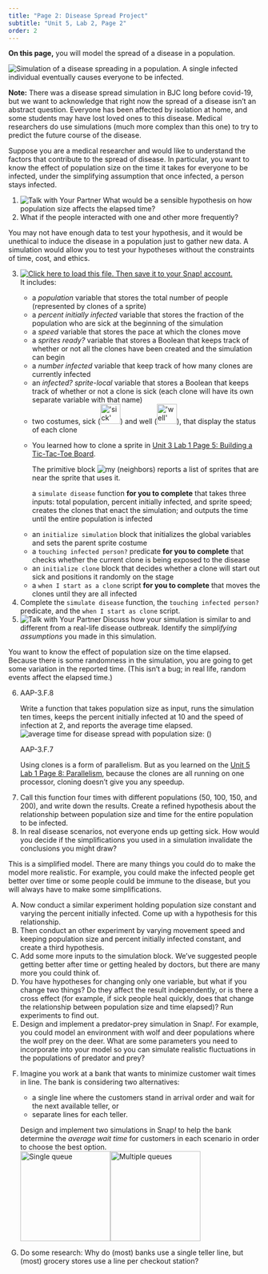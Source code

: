 ```yaml
---
title: "Page 2: Disease Spread Project"
subtitle: "Unit 5, Lab 2, Page 2"
order: 2
---
```




::: learn
**On this page,** you will model the spread of a disease
in a population.

<img title="Simulation of a disease spreading in a population.  A single infected individual eventually causes everyone to be infected." alt="Simulation of a disease spreading in a population.  A single infected individual eventually causes everyone to be infected." class="ms-4" data-gifffer="/img/5-algorithms/img_disease-spread/disease-spread.gif"/>

**Note:** There was a disease spread simulation in BJC
long before covid-19, but we want to acknowledge that right now the
spread of a disease isn't an abstract question. Everyone has been
affected by isolation at home, and some students may have lost loved
ones to this disease. Medical researchers do use simulations (much more
complex than this one) to try to predict the future course of the
disease.
:::

Suppose you are a medical researcher and would like to understand the
factors that contribute to the spread of disease. In particular, you
want to know the effect of population size on the time it takes for
everyone to be infected, under the simplifying assumption that once
infected, a person stays infected.

::: {#first .forYouToDo}
<ol>

<li><img src="/img/icons/talk-with-your-partner.png" title="Talk with Your Partner" alt="Talk with Your Partner" class="float-end"/>
What would be a sensible hypothesis on how population size affects the
elapsed time?</li>

<li>What if the people interacted with one and other more
frequently?</li>

</ol>
:::

You may not have enough data to test your hypothesis, and it would be
unethical to induce the disease in a population just to gather new data.
A simulation would allow you to test your hypotheses without the
constraints of time, cost, and ethics.

::: {#second .forYouToDo}
<ol start="3">

<li>

<a href="/prog/5-algorithms/U5L2-Simulation.xml" class="run"><img src="/img/icons/load-save.png" title="Click here to load this file. Then save it to your Snap! account." alt="Click here to load this file. Then save it to your Snap! account." class="inline"/></a><br />
It includes:

<ul>

<li>a <var>population</var> variable that stores the total number of
people (represented by clones of a sprite)</li>

<li>a <var>percent initially infected</var> variable that stores the
fraction of the population who are sick at the beginning of the
simulation</li>

<li>a <var>speed</var> variable that stores the pace at which the clones
move</li>

<li>a <var>sprites ready?</var> variable that stores a Boolean that
keeps track of whether or not all the clones have been created and the
simulation can begin</li>

<li>a <var>number infected</var> variable that keep track of how many
clones are currently infected</li>

<li>an <var>infected?</var> <em>sprite-local</em> variable that stores a
Boolean that keeps track of whether or not a clone is sick (each clone
will have its own separate variable with that name)</li>

<li>two costumes, sick
(<img src="/img/5-algorithms/img_disease-spread/sick.png" title="&apos;sick&apos; sprite costume: a small red person" alt="&apos;sick&apos; sprite costume: a small red person" class="inline" height="40"/>)
and well
(<img src="/img/5-algorithms/img_disease-spread/well.png" title="&apos;well&apos; sprite costume: a small blue person" alt="&apos;well&apos; sprite costume: a small blue person" class="inline" height="40"/>),
that display the status of each clone</li>

<li>

::: sidenoteBig
You learned how to clone a sprite in
<a href="/unit-3/lab-1/5-building-tic-tac-toe.html" title="Unit 3 Lab 1 Page 5: Building a Tic-Tac-Toe Board">Unit
3 Lab 1 Page 5: Building a Tic-Tac-Toe Board</a>.

The primitive block
<img src="/img/blocks/my-neighbors.png" title="my (neighbors)" alt="my (neighbors)" class="inline"/>
reports a list of sprites that are near the sprite that uses it.
:::

a `simulate disease` function **for you to
complete** that takes three inputs: total population, percent
initially infected, and sprite speed; creates the clones that enact the
simulation; and outputs the time until the entire population is infected

</li>

<li>an `initialize simulation` block that initializes the
global variables and sets the parent sprite costume</li>

<li>a `touching infected person?` predicate **for you
to complete** that checks whether the current clone is being
exposed to the disease</li>

<li>an `initialize clone` block that decides whether a clone
will start out sick and positions it randomly on the stage</li>

<li>a `when I start as a clone` script **for you to
complete** that moves the clones until they are all infected</li>

</ul>

</li>

<li>Complete the `simulate disease` function, the
`touching infected person?` predicate, and the `when I
start as clone` script.</li>

<li><img src="/img/icons/talk-with-your-partner.png" title="Talk with Your Partner" alt="Talk with Your Partner" class="float-end"/>
Discuss how your simulation is similar to and different from a real-life
disease outbreak. Identify the <em>simplifying assumptions</em> you made
in this simulation.</li>

</ol>
:::

You want to know the effect of population size on the time elapsed.
Because there is some randomness in the simulation, you are going to get
some variation in the reported time. (This isn't a bug; in real life,
random events affect the elapsed time.)

::: forYouToDo
<ol start="6">

<li>

::: ap-standard
AAP-3.F.8
:::

Write a function that takes population size as input, runs the
simulation ten times, keeps the percent initially infected at 10 and the
speed of infection at 2, and reports the average time elapsed.<br />
<img src="/img/5-algorithms/average-of-disease-spread.png" title="average time for disease spread with population size: ()" alt="average time for disease spread with population size: ()" class="ms-4"/>

</li>

::: ap-standard
AAP-3.F.7
:::

::: sidenoteBig
Using clones is a form of parallelism. But as you learned on the
<a href="/unit-5/lab-1/8-sequential.html" title="Unit 5 Lab 1 Page 8: Parallelism">Unit
5 Lab 1 Page 8: Parallelism</a>, because the clones are all running on
one processor, cloning doesn't give you any speedup.
:::

<li>Call this function four times with different populations (50, 100,
150, and 200), and write down the results. Create a refined hypothesis
about the relationship between population size and time for the entire
population to be infected.</li>

<li>In real disease scenarios, not everyone ends up getting sick. How
would you decide if the simplifications you used in a simulation
invalidate the conclusions you might draw?</li>

</ol>
:::

This is a simplified model. There are many things you could do to
make the model more realistic. For example, you could make the infected
people get better over time or some people could be immune to the
disease, but you will always have to make some simplifications.

::: takeItFurther
<ol type="A">

<li>Now conduct a similar experiment holding population size constant
and varying the percent initially infected. Come up with a hypothesis
for this relationship.</li>

<li>Then conduct an other experiment by varying movement speed and
keeping population size and percent initially infected constant, and
create a third hypothesis.</li>

<li>Add some more inputs to the simulation block. We've suggested people
getting better after time or getting healed by doctors, but there are
many more you could think of.</li>

<li>You have hypotheses for changing only one variable, but what if you
change two things? Do they affect the result independently, or is there
a cross effect (for example, if sick people heal quickly, does that
change the relationship between population size and time elapsed)? Run
experiments to find out.</li>

<li>Design and implement a predator-prey simulation in Snap<em>!</em>.
For example, you could model an environment with wolf and deer
populations where the wolf prey on the deer. What are some parameters
you need to incorporate into your model so you can simulate realistic
fluctuations in the populations of predator and prey?</li>

<li>

Imagine you work at a bank that wants to minimize customer wait times in
line. The bank is considering two alternatives:

<ul>

<li>a single line where the customers stand in arrival order and wait
for the next available teller, or</li>

<li>separate lines for each teller.</li>

</ul>

Design and implement two simulations in Snap<em>!</em> to help the bank
determine the <em>average wait time</em> for customers in each scenario
in order to choose the best option.<br />
<img src="/img/5-algorithms/img_disease-spread/single-queue.png" title="Single queue" alt="Single queue" class="ms-4" height="180"/><img src="/img/5-algorithms/img_disease-spread/multiple-queues.png" title="Multiple queues" alt="Multiple queues" height="180"/>

</li>

<li>Do some research: Why do (most) banks use a single teller line, but
(most) grocery stores use a line per checkout station?</li>

</ol>
:::
